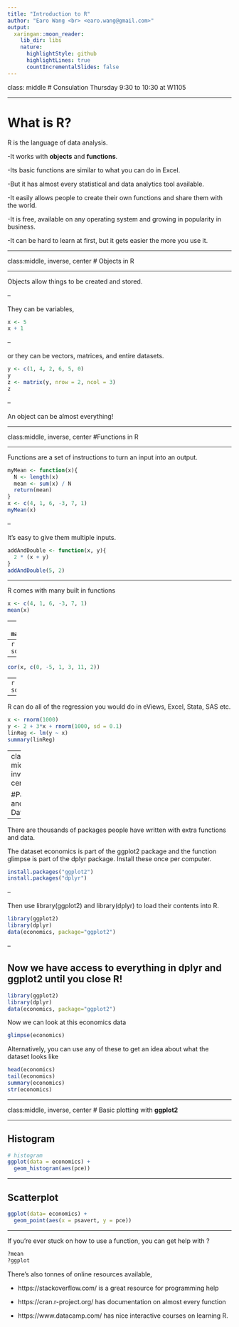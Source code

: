 ```yaml
---
title: "Introduction to R"
author: "Earo Wang <br> <earo.wang@gmail.com>"
output:
  xaringan::moon_reader:
    lib_dir: libs
    nature:
      highlightStyle: github
      highlightLines: true
      countIncrementalSlides: false
---
```


class: middle
# Consulation
Thursday 9:30 to 10:30 at W1105

---

# What is R?

R is the language of data analysis.

-It works with **objects** and **functions**.

-Its basic functions are similar to what you can do in Excel.

-But it has almost every statistical and data analytics tool available.

-It easily allows people to create their own functions and share them with the world.

-It is free, available on any operating system and growing in popularity in business.

-It can be hard to learn at first, but it gets easier the more you use it.

---

class:middle, inverse, center
# Objects in R

---

Objects allow things to be created and stored.

--

They can be variables,
```r
x <- 5
x + 1
```
--

or they can be vectors, matrices, and entire datasets.
```r
y <- c(1, 4, 2, 6, 5, 0)
y
z <- matrix(y, nrow = 2, ncol = 3)
z
```
--

An object can be almost everything!


---

class:middle, inverse, center
#Functions in R

---

Functions are a set of instructions to turn an input into an output.

```r
myMean <- function(x){
  N <- length(x)
  mean <- sum(x) / N
  return(mean)
}
x <- c(4, 1, 6, -3, 7, 1)
myMean(x)
```

--

It's easy to give them multiple inputs.

```r
addAndDouble <- function(x, y){
  2 * (x + y)
}
addAndDouble(5, 2)
```

---

R comes with many built in functions
```r
x <- c(4, 1, 6, -3, 7, 1)
mean(x)
```
--
```r
max(x)
```
--
```r
sd(x)
```
--
```r
cor(x, c(0, -5, 1, 3, 11, 2))
```
--
```r
sort(x)
```

---

R can do all of the regression you would do in eViews, Excel, Stata, SAS etc.

```r
x <- rnorm(1000)
y <- 2 + 3*x + rnorm(1000, sd = 0.1)
linReg <- lm(y ~ x)
summary(linReg)
```

---
class: middle, inverse, center

#Packages and Datasets

---

There are thousands of packages people have written with extra functions and data.

The dataset economics is part of the ggplot2 package and the function glimpse is part of the dplyr package. Install these once per computer.

```r
install.packages("ggplot2")
install.packages("dplyr")
```

--

Then use library(ggplot2) and library(dplyr) to load their contents into R.

```r
library(ggplot2)
library(dplyr)
data(economics, package="ggplot2")

```

--

Now we have access to everything in dplyr and ggplot2 until you close R!
---

```r
library(ggplot2)
library(dplyr)
data(economics, package="ggplot2")
```

Now we can look at this economics data

```r
glimpse(economics)
```

Alternatively, you can use any of these to get an idea about what the dataset looks like

```r
head(economics)
tail(economics)
summary(economics)
str(economics)
```
---

class:middle, inverse, center
# Basic plotting with **ggplot2**

---

## Histogram

```r
# histogram
ggplot(data = economics) +
  geom_histogram(aes(pce))
```
---

## Scatterplot

```r
ggplot(data= economics) +
  geom_point(aes(x = psavert, y = pce))
```
---

If you're ever stuck on how to use a function, you can get help with ?

```r
?mean
?ggplot
```


There's also tonnes of online resources available,


- https://stackoverflow.com/ is a great resource for programming help

- https://cran.r-project.org/ has documentation on almost every function

- https://www.datacamp.com/ has nice interactive courses on learning R.

